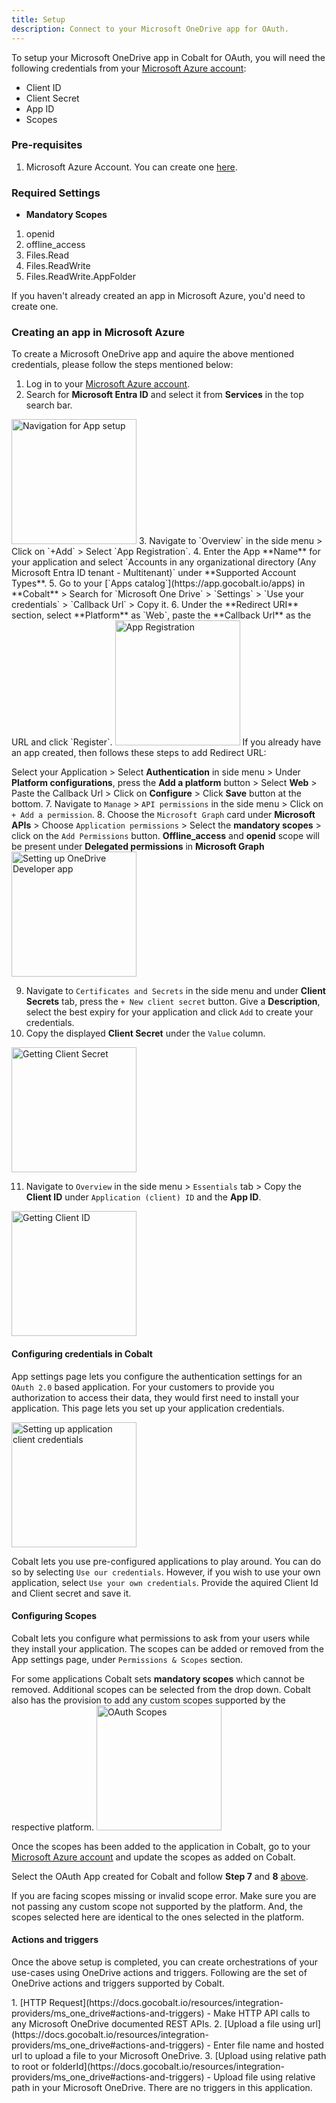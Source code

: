 ```yaml
---
title: Setup
description: Connect to your Microsoft OneDrive app for OAuth.
---
```

To setup your Microsoft OneDrive app in Cobalt for OAuth, you will need the following credentials from your [Microsoft Azure account](https://azure.microsoft.com/en-gb/):
- Client ID
- Client Secret
- App ID
- Scopes

### Pre-requisites

1. Microsoft Azure Account. You can create one [here](https://azure.microsoft.com/en-gb/).

### Required Settings

* **Mandatory Scopes** 
1. openid
2. offline_access
3. Files.Read
4. Files.ReadWrite
5. Files.ReadWrite.AppFolder

<Info>If you haven't already created an app in Microsoft Azure, you'd need to create one.</Info>

### Creating an app in Microsoft Azure

To create a Microsoft OneDrive app and aquire the above mentioned credentials, please follow the steps mentioned below:

1. Log in to your [Microsoft Azure account](https://azure.microsoft.com/en-gb/).
2. Search for **Microsoft Entra ID** and select it from **Services** in the top search bar.
<img height="200" src="/images/Ms365/ms365_navigation.png" alt="Navigation for App setup"/>
3. Navigate to `Overview` in the side menu > Click on `+Add` > Select `App Registration`.
4. Enter the App **Name** for your application and select `Accounts in any organizational directory (Any Microsoft Entra ID tenant - Multitenant)` under **Supported Account Types**.
5. Go to your [`Apps catalog`](https://app.gocobalt.io/apps) in **Cobalt** > Search for `Microsoft One Drive` > `Settings` > `Use your credentials` > `Callback Url` > Copy it.
6. Under the **Redirect URI** section, select **Platform** as `Web`, paste the **Callback Url** as the URL and click `Register`. 
<img height="200" src="/images/Msonedrive/onedrive_register.png" alt="App Registration"/>
<Info>
If you already have an app created, then follows these steps to add Redirect URL: 

Select your Application > Select **Authentication** in side menu > Under **Platform configurations**, press the  **Add a platform** button > Select **Web** > Paste the Callback Url > Click on **Configure** > Click **Save** button at the bottom.
</Info>
7. Navigate to `Manage` > `API permissions` in the side menu > Click on `+ Add a permission`.
8. Choose the `Microsoft Graph` card under **Microsoft APIs** > Choose `Application permissions` > Select the **mandatory scopes** > click on the `Add Permissions` button.
<Info>**Offline_access** and **openid** scope will be present under **Delegated permissions** in **Microsoft Graph**</Info>
<img height="200" src="/images/Msonedrive/onedrive_config.png" alt="Setting up OneDrive Developer app"/>

9. Navigate to `Certificates and Secrets` in the side menu and under **Client Secrets** tab, press the `+ New client secret` button. Give a **Description**, select the best expiry for your application and click `Add` to create your credentials.
10.  Copy the displayed **Client Secret** under the `Value` column.
<img height="200" src="/images/Msonedrive/onedrive_credentials.png" alt="Getting Client Secret"/>

11. Navigate to `Overview` in the side menu > `Essentials` tab > Copy the **Client ID** under `Application (client) ID` and the **App ID**.
<img height="200" src="/images/Msonedrive/onedrive_id.png" alt="Getting Client ID"/>

#### Configuring credentials in Cobalt
App settings page lets you configure the authentication settings for an `OAuth 2.0` based application. For your customers to provide you authorization to access their data,
they would first need to install your application. This page lets you set up your application credentials.

<img height="200" src="/images/Msonedrive/onedrive_cobalt.png" alt="Setting up application client credentials"/>

Cobalt lets you use pre-configured applications to play around. You can do so by selecting `Use our credentials`. However, if you wish to use your own application,
select `Use your own credentials`. Provide the aquired Client Id and Client secret and save it.

#### Configuring Scopes
Cobalt lets you configure what permissions to ask from your users while they install your application. The scopes can be added or removed from the App settings page, under `Permissions & Scopes`
section. 

For some applications Cobalt sets **mandatory scopes** which cannot be removed. Additional scopes can be selected from the drop down. Cobalt also has the provision to add any 
custom scopes supported by the respective platform.
<img height="200" src="/images/Msonedrive/onedrive_scopes.png" alt="OAuth Scopes"/>

Once the scopes has been added to the application in Cobalt, go to your [Microsoft Azure account](https://azure.microsoft.com/en-gb/) and update the scopes as added on Cobalt.

Select the OAuth App created for Cobalt and follow **Step 7** and **8** [above](https://docs.gocobalt.io/resources/integration-providers/ms_one_drive#creating-an-app-in-microsoft-azure).

<Warning>
If you are facing scopes missing or invalid scope error. Make sure you are not passing any custom scope not supported by the platform. And, the scopes selected here are
identical to the ones selected in the platform.
</Warning>

#### Actions and triggers
Once the above setup is completed, you can create orchestrations of your use-cases using OneDrive actions and triggers. Following are the set of OneDrive actions and triggers
supported by Cobalt.

<Tabs>
  <Tab title="Actions">
     1. [HTTP Request](https://docs.gocobalt.io/resources/integration-providers/ms_one_drive#actions-and-triggers) - Make HTTP API calls to any Microsoft OneDrive documented REST APIs.
     2. [Upload a file using url](https://docs.gocobalt.io/resources/integration-providers/ms_one_drive#actions-and-triggers) - Enter file name and hosted url to upload a file to your Microsoft OneDrive.
     3. [Upload using relative path to root or folderId](https://docs.gocobalt.io/resources/integration-providers/ms_one_drive#actions-and-triggers) - Upload file using relative path in your Microsoft OneDrive.


  </Tab>
  <Tab title="Triggers">
         There are no triggers in this application.
  </Tab>
</Tabs>
